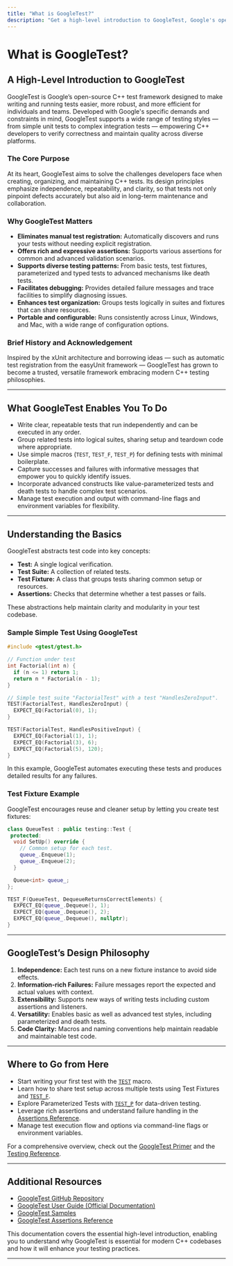 ```yaml
---
title: "What is GoogleTest?"
description: "Get a high-level introduction to GoogleTest, Google's open-source C++ test framework, including its goals, history, and value proposition. Understand the kinds of challenges it addresses for individuals and teams writing C++ tests."
---
```


# What is GoogleTest?

## A High-Level Introduction to GoogleTest

GoogleTest is Google’s open-source C++ test framework designed to make writing and running tests easier, more robust, and more efficient for individuals and teams. Developed with Google's specific demands and constraints in mind, GoogleTest supports a wide range of testing styles — from simple unit tests to complex integration tests — empowering C++ developers to verify correctness and maintain quality across diverse platforms.

### The Core Purpose

At its heart, GoogleTest aims to solve the challenges developers face when creating, organizing, and maintaining C++ tests. Its design principles emphasize independence, repeatability, and clarity, so that tests not only pinpoint defects accurately but also aid in long-term maintenance and collaboration.

### Why GoogleTest Matters

- **Eliminates manual test registration:** Automatically discovers and runs your tests without needing explicit registration.
- **Offers rich and expressive assertions:** Supports various assertions for common and advanced validation scenarios.
- **Supports diverse testing patterns:** From basic tests, test fixtures, parameterized and typed tests to advanced mechanisms like death tests.
- **Facilitates debugging:** Provides detailed failure messages and trace facilities to simplify diagnosing issues.
- **Enhances test organization:** Groups tests logically in suites and fixtures that can share resources.
- **Portable and configurable:** Runs consistently across Linux, Windows, and Mac, with a wide range of configuration options.

### Brief History and Acknowledgement

Inspired by the xUnit architecture and borrowing ideas — such as automatic test registration from the easyUnit framework — GoogleTest has grown to become a trusted, versatile framework embracing modern C++ testing philosophies.

---

## What GoogleTest Enables You To Do

- Write clear, repeatable tests that run independently and can be executed in any order.
- Group related tests into logical suites, sharing setup and teardown code where appropriate.
- Use simple macros (`TEST`, `TEST_F`, `TEST_P`) for defining tests with minimal boilerplate.
- Capture successes and failures with informative messages that empower you to quickly identify issues.
- Incorporate advanced constructs like value-parameterized tests and death tests to handle complex test scenarios.
- Manage test execution and output with command-line flags and environment variables for flexibility.

---

## Understanding the Basics

GoogleTest abstracts test code into key concepts:

- **Test:** A single logical verification.
- **Test Suite:** A collection of related tests.
- **Test Fixture:** A class that groups tests sharing common setup or resources.
- **Assertions:** Checks that determine whether a test passes or fails.

These abstractions help maintain clarity and modularity in your test codebase.

### Sample Simple Test Using GoogleTest

```cpp
#include <gtest/gtest.h>

// Function under test
int Factorial(int n) {
  if (n <= 1) return 1;
  return n * Factorial(n - 1);
}

// Simple test suite "FactorialTest" with a test "HandlesZeroInput".
TEST(FactorialTest, HandlesZeroInput) {
  EXPECT_EQ(Factorial(0), 1);
}

TEST(FactorialTest, HandlesPositiveInput) {
  EXPECT_EQ(Factorial(1), 1);
  EXPECT_EQ(Factorial(3), 6);
  EXPECT_EQ(Factorial(5), 120);
}
```

In this example, GoogleTest automates executing these tests and produces detailed results for any failures.

### Test Fixture Example

GoogleTest encourages reuse and cleaner setup by letting you create test fixtures:

```cpp
class QueueTest : public testing::Test {
 protected:
  void SetUp() override {
    // Common setup for each test.
    queue_.Enqueue(1);
    queue_.Enqueue(2);
  }

  Queue<int> queue_;
};

TEST_F(QueueTest, DequeueReturnsCorrectElements) {
  EXPECT_EQ(queue_.Dequeue(), 1);
  EXPECT_EQ(queue_.Dequeue(), 2);
  EXPECT_EQ(queue_.Dequeue(), nullptr);
}
```

---

## GoogleTest’s Design Philosophy

1. **Independence:** Each test runs on a new fixture instance to avoid side effects.
2. **Information-rich Failures:** Failure messages report the expected and actual values with context.
3. **Extensibility:** Supports new ways of writing tests including custom assertions and listeners.
4. **Versatility:** Enables basic as well as advanced test styles, including parameterized and death tests.
5. **Code Clarity:** Macros and naming conventions help maintain readable and maintainable test code.

---

## Where to Go from Here

* Start writing your first test with the [`TEST`](reference/testing.md#TEST) macro.
* Learn how to share test setup across multiple tests using Test Fixtures and [`TEST_F`](reference/testing.md#TEST_F).
* Explore Parameterized Tests with [`TEST_P`](reference/testing.md#TEST_P) for data-driven testing.
* Leverage rich assertions and understand failure handling in the [Assertions Reference](reference/assertions.md).
* Manage test execution flow and options via command-line flags or environment variables.

For a comprehensive overview, check out the [GoogleTest Primer](docs/primer.md) and the [Testing Reference](docs/reference/testing.md).

---

## Additional Resources

- [GoogleTest GitHub Repository](https://github.com/google/googletest)
- [GoogleTest User Guide (Official Documentation)](https://google.github.io/googletest/user-guide.html)
- [GoogleTest Samples](docs/samples.md)
- [GoogleTest Assertions Reference](docs/reference/assertions.md)

This documentation covers the essential high-level introduction, enabling you to understand why GoogleTest is essential for modern C++ codebases and how it will enhance your testing practices.

---